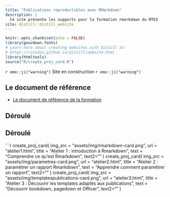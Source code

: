 ```yaml
---
title: "Publications reproductibles avec RMarkdown"
description: |
  Ce site présente les supports pour la formation rmarkdown du MTES
site: distill::distill_website
---
```


```r
knitr::opts_chunk$set(echo = FALSE)
library(gouvdown.fonts)
# Learn more about creating websites with Distill at:
# https://rstudio.github.io/distill/website.html
library(htmltools)
source("R/create_proj_card.R")
```

`r emo::ji("warning")` Site en construction `r emo::ji("warning")`

## Le document de référence

- [Le document de référence de la formation](book/index.html) 

## Déroulé


## Déroulé

```r
create_proj_card(
  img_src = "assets/img/rmarkdown-card.png",
  url = "atelier1.html",
  title = "Atelier 1 : introduction à Rmarkdown",
  text = "Comprendre ce qu'est Rmarkdown",
  text2=""
)
create_proj_card(
  img_src = "assets/img/parametres-card.png",
  url = "atelier2.html",
  title = "Atelier 2 : paramétrer un rapport Rmarkdown",
  text = "Apprendre comment paramétrer un rapport",
  text2=""
)
create_proj_card(
  img_src = "assets/img/templatespublications-card.png",
  url = "atelier3.html",
  title = "Atelier 3 : Découvrir les templates adaptés aux publications",
  text = "Découvrir bookdown, pagedown et Officer",
  text2=""
)
